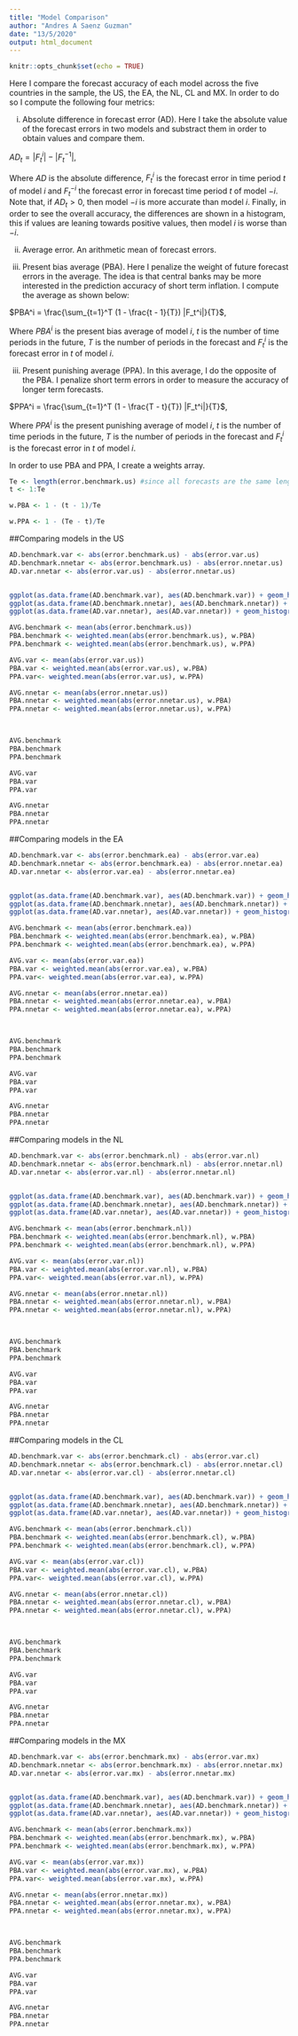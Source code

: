 ---
title: "Model Comparison"
author: "Andres A Saenz Guzman"
date: "13/5/2020"
output: html_document
---

```{r setup, include=FALSE}
knitr::opts_chunk$set(echo = TRUE)
```

Here I compare the forecast accuracy of each model across the five countries in the sample, the US, the EA, the NL, CL and MX. In order to do so I compute the following four metrics: 

(i) Absolute difference in forecast error (AD). Here I take the absolute value of the forecast errors in two models and substract them in order to obtain values and compare them. 

$AD_t = |F_t^i| - |F_t^{-1}|$,

Where $AD$ is the absolute difference, $F_t^i$ is the forecast error in time period $t$ of model $i$ and $F_t^{-i}$ the forecast error in forecast time period $t$ of model $-i$. Note that, if $AD_t > 0$, then model $-i$ is more accurate than model $i$. Finally, in order to see the overall accuracy, the differences are shown in a histogram, this if values are leaning towards positive values, then model $i$ is worse than $-i$.

(ii) Average error. An arithmetic mean of forecast errors.

(ii) Present bias average (PBA). Here I penalize the weight of future forecast errors in the average. The idea is that central banks may be more interested in the prediction accuracy of short term inflation. I compute the average as shown below:

$PBA^i = \frac{\sum_{t=1}^T (1 - \frac{t - 1}{T}) |F_t^i|}{T}$,

Where $PBA^i$ is the present bias average of model $i$, $t$ is the number of time periods in the future, $T$ is the number of periods in the forecast and $F_t^i$ is the forecast error in $t$ of model $i$.

(iii) Present punishing average (PPA). In this average, I do the opposite of the PBA. I penalize short term errors in order to measure the accuracy of longer term forecasts.

$PPA^i =  \frac{\sum_{t=1}^T (1 - \frac{T - t}{T}) |F_t^i|}{T}$,

Where $PPA^i$ is the present punishing average of model $i$, $t$ is the number of time periods in the future, $T$ is the number of periods in the forecast and $F_t^i$ is the forecast error in $t$ of model $i$.

In order to use PBA and PPA, I create a weights array.

```{r}
Te <- length(error.benchmark.us) #since all forecasts are the same length, it does not matter which one I choose 
t <- 1:Te 

w.PBA <- 1 - (t - 1)/Te

w.PPA <- 1 - (Te - t)/Te
```


##Comparing models in the US
```{r US model comparison}
AD.benchmark.var <- abs(error.benchmark.us) - abs(error.var.us)
AD.benchmark.nnetar <- abs(error.benchmark.us) - abs(error.nnetar.us)
AD.var.nnetar <- abs(error.var.us) - abs(error.nnetar.us)


ggplot(as.data.frame(AD.benchmark.var), aes(AD.benchmark.var)) + geom_histogram()
ggplot(as.data.frame(AD.benchmark.nnetar), aes(AD.benchmark.nnetar)) + geom_histogram()
ggplot(as.data.frame(AD.var.nnetar), aes(AD.var.nnetar)) + geom_histogram()
```

```{r US model comparison}
AVG.benchmark <- mean(abs(error.benchmark.us))
PBA.benchmark <- weighted.mean(abs(error.benchmark.us), w.PBA)
PPA.benchmark <- weighted.mean(abs(error.benchmark.us), w.PPA)

AVG.var <- mean(abs(error.var.us))
PBA.var <- weighted.mean(abs(error.var.us), w.PBA)
PPA.var<- weighted.mean(abs(error.var.us), w.PPA)

AVG.nnetar <- mean(abs(error.nnetar.us))
PBA.nnetar <- weighted.mean(abs(error.nnetar.us), w.PBA)
PPA.nnetar <- weighted.mean(abs(error.nnetar.us), w.PPA)



AVG.benchmark
PBA.benchmark
PPA.benchmark

AVG.var
PBA.var
PPA.var

AVG.nnetar
PBA.nnetar
PPA.nnetar
```


##Comparing models in the EA

```{r EA model comparison}
AD.benchmark.var <- abs(error.benchmark.ea) - abs(error.var.ea)
AD.benchmark.nnetar <- abs(error.benchmark.ea) - abs(error.nnetar.ea)
AD.var.nnetar <- abs(error.var.ea) - abs(error.nnetar.ea)


ggplot(as.data.frame(AD.benchmark.var), aes(AD.benchmark.var)) + geom_histogram()
ggplot(as.data.frame(AD.benchmark.nnetar), aes(AD.benchmark.nnetar)) + geom_histogram()
ggplot(as.data.frame(AD.var.nnetar), aes(AD.var.nnetar)) + geom_histogram()
```


```{r EA model comparison}
AVG.benchmark <- mean(abs(error.benchmark.ea))
PBA.benchmark <- weighted.mean(abs(error.benchmark.ea), w.PBA)
PPA.benchmark <- weighted.mean(abs(error.benchmark.ea), w.PPA)

AVG.var <- mean(abs(error.var.ea))
PBA.var <- weighted.mean(abs(error.var.ea), w.PBA)
PPA.var<- weighted.mean(abs(error.var.ea), w.PPA)

AVG.nnetar <- mean(abs(error.nnetar.ea))
PBA.nnetar <- weighted.mean(abs(error.nnetar.ea), w.PBA)
PPA.nnetar <- weighted.mean(abs(error.nnetar.ea), w.PPA)



AVG.benchmark
PBA.benchmark
PPA.benchmark

AVG.var
PBA.var
PPA.var

AVG.nnetar
PBA.nnetar
PPA.nnetar
```


##Comparing models in the NL

```{r NL model comparison}
AD.benchmark.var <- abs(error.benchmark.nl) - abs(error.var.nl)
AD.benchmark.nnetar <- abs(error.benchmark.nl) - abs(error.nnetar.nl)
AD.var.nnetar <- abs(error.var.nl) - abs(error.nnetar.nl)


ggplot(as.data.frame(AD.benchmark.var), aes(AD.benchmark.var)) + geom_histogram()
ggplot(as.data.frame(AD.benchmark.nnetar), aes(AD.benchmark.nnetar)) + geom_histogram()
ggplot(as.data.frame(AD.var.nnetar), aes(AD.var.nnetar)) + geom_histogram()
```


```{r NL model comparison}
AVG.benchmark <- mean(abs(error.benchmark.nl))
PBA.benchmark <- weighted.mean(abs(error.benchmark.nl), w.PBA)
PPA.benchmark <- weighted.mean(abs(error.benchmark.nl), w.PPA)

AVG.var <- mean(abs(error.var.nl))
PBA.var <- weighted.mean(abs(error.var.nl), w.PBA)
PPA.var<- weighted.mean(abs(error.var.nl), w.PPA)

AVG.nnetar <- mean(abs(error.nnetar.nl))
PBA.nnetar <- weighted.mean(abs(error.nnetar.nl), w.PBA)
PPA.nnetar <- weighted.mean(abs(error.nnetar.nl), w.PPA)



AVG.benchmark
PBA.benchmark
PPA.benchmark

AVG.var
PBA.var
PPA.var

AVG.nnetar
PBA.nnetar
PPA.nnetar
```


##Comparing models in the CL

```{r CL model comparison}
AD.benchmark.var <- abs(error.benchmark.cl) - abs(error.var.cl)
AD.benchmark.nnetar <- abs(error.benchmark.cl) - abs(error.nnetar.cl)
AD.var.nnetar <- abs(error.var.cl) - abs(error.nnetar.cl)


ggplot(as.data.frame(AD.benchmark.var), aes(AD.benchmark.var)) + geom_histogram()
ggplot(as.data.frame(AD.benchmark.nnetar), aes(AD.benchmark.nnetar)) + geom_histogram()
ggplot(as.data.frame(AD.var.nnetar), aes(AD.var.nnetar)) + geom_histogram()
```


```{r CL model comparison}
AVG.benchmark <- mean(abs(error.benchmark.cl))
PBA.benchmark <- weighted.mean(abs(error.benchmark.cl), w.PBA)
PPA.benchmark <- weighted.mean(abs(error.benchmark.cl), w.PPA)

AVG.var <- mean(abs(error.var.cl))
PBA.var <- weighted.mean(abs(error.var.cl), w.PBA)
PPA.var<- weighted.mean(abs(error.var.cl), w.PPA)

AVG.nnetar <- mean(abs(error.nnetar.cl))
PBA.nnetar <- weighted.mean(abs(error.nnetar.cl), w.PBA)
PPA.nnetar <- weighted.mean(abs(error.nnetar.cl), w.PPA)



AVG.benchmark
PBA.benchmark
PPA.benchmark

AVG.var
PBA.var
PPA.var

AVG.nnetar
PBA.nnetar
PPA.nnetar
```


##Comparing models in the MX

```{r MX model comparison}
AD.benchmark.var <- abs(error.benchmark.mx) - abs(error.var.mx)
AD.benchmark.nnetar <- abs(error.benchmark.mx) - abs(error.nnetar.mx)
AD.var.nnetar <- abs(error.var.mx) - abs(error.nnetar.mx)


ggplot(as.data.frame(AD.benchmark.var), aes(AD.benchmark.var)) + geom_histogram()
ggplot(as.data.frame(AD.benchmark.nnetar), aes(AD.benchmark.nnetar)) + geom_histogram()
ggplot(as.data.frame(AD.var.nnetar), aes(AD.var.nnetar)) + geom_histogram()
```


```{r MX model comparison}
AVG.benchmark <- mean(abs(error.benchmark.mx))
PBA.benchmark <- weighted.mean(abs(error.benchmark.mx), w.PBA)
PPA.benchmark <- weighted.mean(abs(error.benchmark.mx), w.PPA)

AVG.var <- mean(abs(error.var.mx))
PBA.var <- weighted.mean(abs(error.var.mx), w.PBA)
PPA.var<- weighted.mean(abs(error.var.mx), w.PPA)

AVG.nnetar <- mean(abs(error.nnetar.mx))
PBA.nnetar <- weighted.mean(abs(error.nnetar.mx), w.PBA)
PPA.nnetar <- weighted.mean(abs(error.nnetar.mx), w.PPA)



AVG.benchmark
PBA.benchmark
PPA.benchmark

AVG.var
PBA.var
PPA.var

AVG.nnetar
PBA.nnetar
PPA.nnetar
```